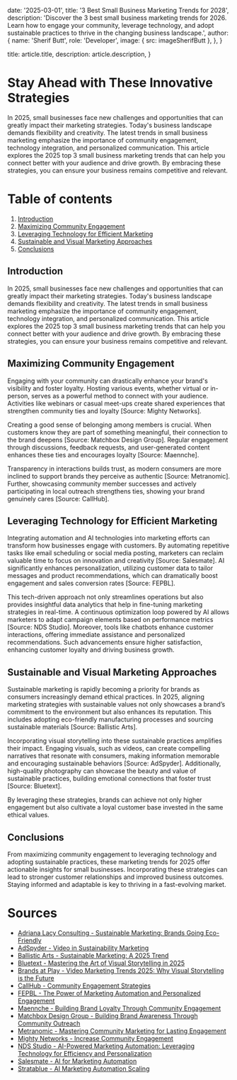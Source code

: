 
  date: '2025-03-01',
  title: '3 Best Small Business Marketing Trends for 2028',
  description:
    'Discover the 3 best small business marketing trends for 2026. Learn how to engage your community, leverage technology, and adopt sustainable practices to thrive in the changing business landscape.',
  author: {
    name: 'Sherif Butt',
    role: 'Developer',
    image: { src: imageSherifButt },
  },
}

  title: article.title,
  description: article.description,
}

# Stay Ahead with These Innovative Strategies

In 2025, small businesses face new challenges and opportunities that can greatly impact their marketing strategies. Today's business landscape demands flexibility and creativity. The latest trends in small business marketing emphasize the importance of community engagement, technology integration, and personalized communication. This article explores the 2025 top 3 small business marketing trends that can help you connect better with your audience and drive growth. By embracing these strategies, you can ensure your business remains competitive and relevant.

# Table of contents
1. [Introduction](#introduction)
2. [Maximizing Community Engagement](#maximizing-community-engagement)
3. [Leveraging Technology for Efficient Marketing](#leveraging-technology-for-efficient-marketing)
4. [Sustainable and Visual Marketing Approaches](#sustainable-and-visual-marketing-approaches)
5. [Conclusions](#conclusions)

## Introduction <a name='introduction'></a>
In 2025, small businesses face new challenges and opportunities that can greatly impact their marketing strategies. Today's business landscape demands flexibility and creativity. The latest trends in small business marketing emphasize the importance of community engagement, technology integration, and personalized communication. This article explores the 2025 top 3 small business marketing trends that can help you connect better with your audience and drive growth. By embracing these strategies, you can ensure your business remains competitive and relevant.

## Maximizing Community Engagement <a name='maximizing-community-engagement'></a>
Engaging with your community can drastically enhance your brand's visibility and foster loyalty. Hosting various events, whether virtual or in-person, serves as a powerful method to connect with your audience. Activities like webinars or casual meet-ups create shared experiences that strengthen community ties and loyalty [Source: Mighty Networks].

Creating a good sense of belonging among members is crucial. When customers know they are part of something meaningful, their connection to the brand deepens [Source: Matchbox Design Group]. Regular engagement through discussions, feedback requests, and user-generated content enhances these ties and encourages loyalty [Source: Maennche].

Transparency in interactions builds trust, as modern consumers are more inclined to support brands they perceive as authentic [Source: Metranomic]. Further, showcasing community member successes and actively participating in local outreach strengthens ties, showing your brand genuinely cares [Source: CallHub].

## Leveraging Technology for Efficient Marketing <a name='leveraging-technology-for-efficient-marketing'></a>
Integrating automation and AI technologies into marketing efforts can transform how businesses engage with customers. By automating repetitive tasks like email scheduling or social media posting, marketers can reclaim valuable time to focus on innovation and creativity [Source: Salesmate]. AI significantly enhances personalization, utilizing customer data to tailor messages and product recommendations, which can dramatically boost engagement and sales conversion rates [Source: FEPBL].

This tech-driven approach not only streamlines operations but also provides insightful data analytics that help in fine-tuning marketing strategies in real-time. A continuous optimization loop powered by AI allows marketers to adapt campaign elements based on performance metrics [Source: NDS Studio]. Moreover, tools like chatbots enhance customer interactions, offering immediate assistance and personalized recommendations. Such advancements ensure higher satisfaction, enhancing customer loyalty and driving business growth.

## Sustainable and Visual Marketing Approaches <a name='sustainable-and-visual-marketing-approaches'></a>
Sustainable marketing is rapidly becoming a priority for brands as consumers increasingly demand ethical practices. In 2025, aligning marketing strategies with sustainable values not only showcases a brand’s commitment to the environment but also enhances its reputation. This includes adopting eco-friendly manufacturing processes and sourcing sustainable materials [Source: Ballistic Arts].

Incorporating visual storytelling into these sustainable practices amplifies their impact. Engaging visuals, such as videos, can create compelling narratives that resonate with consumers, making information memorable and encouraging sustainable behaviors [Source: AdSpyder]. Additionally, high-quality photography can showcase the beauty and value of sustainable practices, building emotional connections that foster trust [Source: Bluetext].

By leveraging these strategies, brands can achieve not only higher engagement but also cultivate a loyal customer base invested in the same ethical values.

## Conclusions <a name='conclusions'></a>
From maximizing community engagement to leveraging technology and adopting sustainable practices, these marketing trends for 2025 offer actionable insights for small businesses. Incorporating these strategies can lead to stronger customer relationships and improved business outcomes. Staying informed and adaptable is key to thriving in a fast-evolving market.

# Sources
- [Adriana Lacy Consulting - Sustainable Marketing: Brands Going Eco-Friendly](https://blog.adrianalacyconsulting.com/featured/sustainable-marketing-brands-eco-friendly/)
- [AdSpyder - Video in Sustainability Marketing](https://adspyder.io/video-in-sustainability-marketing/)
- [Ballistic Arts - Sustainable Marketing: A 2025 Trend](https://ballisticarts.com/sustainable-marketing-a-2025-trend/)
- [Bluetext - Mastering the Art of Visual Storytelling in 2025](https://bluetext.com/blog/mastering-the-art-of-visual-storytelling-in-2025/)
- [Brands at Play - Video Marketing Trends 2025: Why Visual Storytelling is the Future](https://blog.brandsatplayllc.com/blog/video-marketing-trends-2025-why-visual-storytelling-is-the-future)
- [CallHub - Community Engagement Strategies](https://callhub.io/blog/community-organizing/community-engagement-strategies/)
- [FEPBL - The Power of Marketing Automation and Personalized Engagement](https://fepbl.com/index.php/ijmer/article/view/964)
- [Maennche - Building Brand Loyalty Through Community Engagement](https://www.maennche.com/2024/11/building-brand-loyalty-through-community-engagement/)
- [Matchbox Design Group - Building Brand Awareness Through Community Outreach](https://matchboxdesigngroup.com/blog/building-brand-awareness-through-community-outreach/)
- [Metranomic - Mastering Community Marketing for Lasting Engagement](https://metranomic.com/customer-loyalty/revolutionising-brand-loyalty-mastering-community-marketing-for-lasting-engagement)
- [Mighty Networks - Increase Community Engagement](https://www.mightynetworks.com/resources/increase-community-engagement)
- [NDS Studio - AI-Powered Marketing Automation: Leveraging Technology for Efficiency and Personalization](https://nds.studio/digital-marketing/ai-powered-marketing-automation-leveraging-technology-for-efficiency-and-personalization/)
- [Salesmate - AI for Marketing Automation](https://www.salesmate.io/blog/ai-for-marketing-automation/)
- [Stratablue - AI Marketing Automation Scaling](https://stratablue.com/ai-marketing-automation-scaling/)
